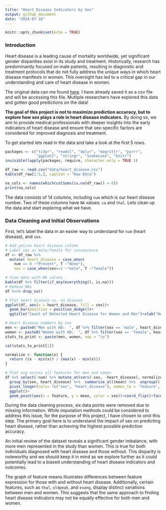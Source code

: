 ```yaml
---
title: "Heart Disease Indicators by Sex"
output: github_document
date: "2024-07-18"
---
```


```r
knitr::opts_chunk$set(echo = TRUE)
```


### Introduction
Heart disease is a leading cause of mortality worldwide, yet significant gender disparities exist in its study and treatment. Historically, research has predominantly focused on male patients, resulting in diagnostic and treatment protocols that do not fully address the unique ways in which heart disease manifests in women. This oversight has led to a critical gap in our understanding and care of heart disease in women.


The original data can me found [here](https://archive.ics.uci.edu/dataset/45/heart+disease). I have already saved it as a csv file and will be accessing this file. Mutliple researchers have explored this data and gotten good predictions on the data! 

__The goal of this project is not to maximize prediction accuracy, but to explore how sex plays a role in heart disease indicators.__ By doing so, we aim to provide medical professionals with deeper insights into the early indicators of heart disease and ensure that sex-specific factors are considered for improved diagnosis and treatment.

To get started lets read in the data and take a look at the first 5 rows.

```r
packages <- c("tidyr", "readxl", "dplyr", "magrittr", "purrr", 
              "ggplot2", "stringr", "snakecase", "knitr") 
invisible(lapply(packages, require, character.only = TRUE ))

```


```r
df_raw <- read.csv("data/heart_disease.csv")
kable(df_raw[1:5,], caption = "Raw Data")

na_cols <- names(which(colSums(is.na(df_raw)) > 0))
print(na_cols)
```
The data consists of 14 columns, including `num` which is our heart disease number. Two of these columns have `NA` values: `ca` and `thal`. Lets clean up the data and start exploring what we have.

### Data Cleaning and Initial Observations
First, let's label the data in an easier way to understand for `num` (heart disease), and `sex`.

```r
# Add yes/no heart disease column
# Label sex as male/female for convenience
df <- df_raw %>% 
  mutate( heart_disease = case_when(
    num == 0 ~"Present", T ~"None"),
    sex = case_when(sex==1 ~"male", T ~"female"))

# View data with NA values
kable(df %>% filter(if_any(everything(), is.na)))
# Remove NAs
df %<>% drop_na()

# Plot heart disease vs. no disease 
ggplot(df, aes(x = heart_disease, fill = sex))+
  geom_bar(position = position_dodge())+
  ggtitle("Count of Detected Heart Disease for Women and Men")+xlab("Heart Disease")

# Heart Disease numbers by sex
men <- paste0("Men with HD:  ", df %>% filter(sex == 'male', heart_disease == 'Present') %>% nrow())
women <- paste0("Women with HD:  ", df %>% filter(sex == 'female', heart_disease == 'Present') %>% nrow())
stats_to_print <- paste(men, women, sep = "\n")

cat(stats_to_print[1])
```

```r
normalize <- function(x) {
  return ((x - min(x)) / (max(x) - min(x)))
}

# Plot avg across all features for men and women
df %>% select(-num) %>% mutate_at(vars(-sex, -heart_disease), normalize)%>% 
  group_by(sex, heart_disease) %>%  summarise_all(mean) %>%  ungroup() %>% 
  pivot_longer(cols= !c("sex", "heart_disease"), names_to = 'feature', values_to = 'mean') %>% 
  ggplot()+
  geom_point(aes(x = feature, y = mean, color = sex))+coord_flip()+facet_wrap(.~heart_disease)+ xlab("")+ylab("Normalized Mean")
```
During the data cleaning process, six data points were removed due to missing information. While imputation methods could be considered to address this issue, for the purpose of this project, I have chosen to omit this step. The primary goal here is to understand the impact of sex on predicting heart disease, rather than achieving the highest possible prediction accuracy.

An initial review of the dataset reveals a significant gender imbalance, with more men represented in the study than women. This is true for both individuals diagnosed with heart disease and those without. This disparity is noteworthy and we should keep it in mind as we explore further as it could potentially lead to a biased understanding of heart disease indicators and outcomes.

The graph of feature means illustrates differences between feature expression for those with and without heart disease. Additionally, certain features, such as `thal`, `oldpeak`, and `exang`, display distinct variations between men and women. This suggests that the same approach to finding heart disease indicators may not be equally effective for both men and women.
